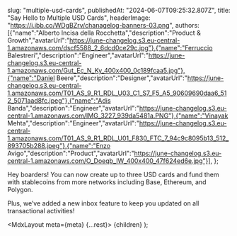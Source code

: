 

  slug: "multiple-usd-cards",
  publishedAt: "2024-06-07T09:25:32.807Z",
  title: "Say Hello to Multiple USD Cards",
  headerImage: "https://i.ibb.co/WDgBZrv/chanagelog-banners-03.png",
  authors: [{"name":"Alberto Incisa della Rocchetta","description":"Product & Growth","avatarUrl":"https://june-changelog.s3.eu-central-1.amazonaws.com/dscf5588_2_6dcd0ce29c.jpg"},{"name":"Ferruccio Balestreri","description":"Engineer","avatarUrl":"https://june-changelog.s3.eu-central-1.amazonaws.com/Gut_Ec_N_Ky_400x400_0c189fcaa5.jpg"},{"name":"Daniel Beere","description":"Designer","avatarUrl":"https://june-changelog.s3.eu-central-1.amazonaws.com/T01_AS_9_R1_RDL_U03_C1_S7_F5_A5_90609690daa6_512_5071aad8fc.jpeg"},{"name":"Adis Banda","description":"Engineer","avatarUrl":"https://june-changelog.s3.eu-central-1.amazonaws.com/IMG_3227_939da5481a.PNG"},{"name":"Vinayak Mehta","description":"Engineer","avatarUrl":"https://june-changelog.s3.eu-central-1.amazonaws.com/T01_AS_9_R1_RDL_U01_F830_FTC_7_94c9c8095b13_512_893705b288.jpeg"},{"name":"Enzo Avigo","description":"Product","avatarUrl":"https://june-changelog.s3.eu-central-1.amazonaws.com/O_Doeqb_IW_400x400_47f624ed6e.jpg"}],
};

Hey boarders! You can now create up to three USD cards and fund them with stablecoins from more networks including Base, Ethereum, and Polygon.

Plus, we’ve added a new inbox feature to keep you updated on all transactional activities!


  <MdxLayout meta={meta} {...rest}>
    {children}
  </MdxLayout>
);
